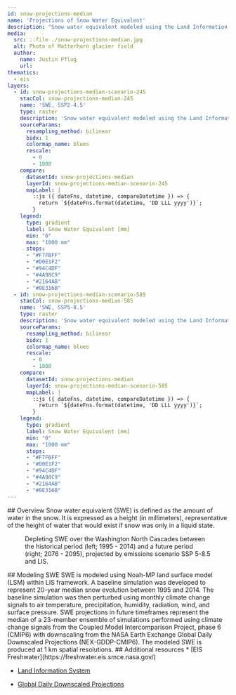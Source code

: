 ```yaml
---
id: snow-projections-median
name: 'Projections of Snow Water Equivalent'
description: "Snow water equivalent modeled using the Land Information System framework and CMIP6 projections"
media:
  src: ::file ./snow-projections-median.jpg
  alt: Photo of Matterhorn glacier field 
  author:
    name: Justin Pflug
    url: 
thematics:
  - eis
layers:
  - id: snow-projections-median-scenario-245
    stacCol: snow-projections-median-245
    name: 'SWE, SSP2-4.5'
    type: raster
    description: 'Snow water equivalent modeled using the Land Information System framework and CMIP6 SSP2-4.5 scenario projections'
    sourceParams:
      resampling_method: bilinear
      bidx: 1
      colormap_name: blues
      rescale:
        - 0
        - 1000
    compare:
      datasetId: snow-projections-median
      layerId: snow-projections-median-scenario-245
      mapLabel: |
        ::js ({ dateFns, datetime, compareDatetime }) => {
          return `${dateFns.format(datetime, 'DD LLL yyyy')}`;        
        }
    legend:
      type: gradient
      label: Snow Water Equivalent [mm]
      min: "0"
      max: "1000 mm"
      stops:
      - "#F7FBFF"
      - "#D0E1F2"
      - "#94C4DF"
      - "#4A98C9"
      - "#2164AB"
      - "#0E316B"
  - id: snow-projections-median-scenario-585
    stacCol: snow-projections-median-585
    name: 'SWE, SSP5-8.5'
    type: raster
    description: 'Snow water equivalent modeled using the Land Information System framework and CMIP6 SSP5-8.5 scenario projections'
    sourceParams:
      resampling_method: bilinear
      bidx: 1
      colormap_name: blues
      rescale:
        - 0
        - 1000
    compare:
      datasetId: snow-projections-median
      layerId: snow-projections-median-scenario-585
      mapLabel: |
        ::js ({ dateFns, datetime, compareDatetime }) => {
          return `${dateFns.format(datetime, 'DD LLL yyyy')}`;        
        }
    legend:
      type: gradient
      label: Snow Water Equivalent [mm]
      min: "0"
      max: "1000 mm"
      stops:
      - "#F7FBFF"
      - "#D0E1F2"
      - "#94C4DF"
      - "#4A98C9"
      - "#2164AB"
      - "#0E316B"
---
```

<Block type='full'>
<Prose>
## Overview
Snow water equivalent (SWE) is defined as the amount of water in the snow. It is expressed as a height (in millimeters), representative of the height of water that would exist if snow was only in a liquid state.
</Prose>
  <Figure>
  <Map
    datasetId='snow-projections-median'
    layerId='snow-projections-median'
    dateTime='2011-04-01'
    zoom={4}
    center={[-119.7,48.5]}
    compareDateTime='2077-04-01'
  />
  <Caption
    attrAuthor='NASA'
    attrUrl='https://nasa.gov/'
  >
  Depleting SWE over the Washington North Cascades between the historical period (left; 1995 - 2014) and a future period (right; 2076 - 2095), projected by emissions scenario SSP 5-8.5 and LIS.
</Caption>
  </Figure>

</Block>


<Block>
<Prose>
## Modeling SWE
SWE is modeled using Noah-MP land surface model (LSM) within LIS framework. A baseline simulation was developed to represent 20-year median snow evolution between 1995 and 2014. The baseline simulation was then perturbed using monthly climate change signals to air temperature, precipitation, humidity, radiation, wind, and surface pressure. SWE projections in future timeframes represent the median of a 23-member ensemble of simulations performed using climate change signals from the Coupled Model Intercomparison Project, phase 6 (CMIP6) with downscaling from the NASA Earth Exchange Global Daily Downscaled Projections (NEX-GDDP-CMIP6). The modeled SWE is produced at 1 km spatial resolutions. 
</Prose>
</Block>

<Block>
<Prose>
## Additional resources
* [EIS Freshwater](https://freshwater.eis.smce.nasa.gov/)

* [Land Information System](https://lis.gsfc.nasa.gov/)

* [Global Daily Downscaled Projections](https://www.nasa.gov/nex/gddp)
</Prose>
</Block>
